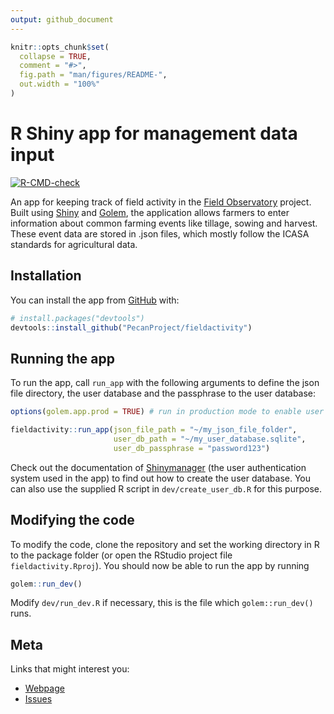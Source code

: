 ```yaml
---
output: github_document
---
```


<!-- README.md is generated from README.Rmd. Please edit that file -->

```r
knitr::opts_chunk$set(
  collapse = TRUE,
  comment = "#>",
  fig.path = "man/figures/README-",
  out.width = "100%"
)
```

# R Shiny app for management data input

<!-- badges: start -->
[![R-CMD-check](https://github.com/Ottis1/fieldactivity/workflows/R-CMD-check/badge.svg)](https://github.com/Ottis1/fieldactivity/actions)
<!-- badges: end -->

An app for keeping track of field activity in the [Field Observatory](https://www.fieldobservatory.org) project. Built using [Shiny](http://shiny.rstudio.com/) and [Golem](https://thinkr-open.github.io/golem/), the application allows farmers to enter information about common farming events like tillage, sowing and harvest. These event data are stored in .json files, which mostly follow the ICASA standards for agricultural data.

## Installation

<!-- You can install the released version of fieldactivity from [CRAN](https://CRAN.R-project.org) with:

``` r
install.packages("fieldactivity")
``` 
-->

You can install the app from [GitHub](https://github.com/) with:

``` r
# install.packages("devtools")
devtools::install_github("PecanProject/fieldactivity")
```
## Running the app

To run the app, call `run_app` with the following arguments to define the json file directory, the user database and the passphrase to the user database:
```r
options(golem.app.prod = TRUE) # run in production mode to enable user authentication

fieldactivity::run_app(json_file_path = "~/my_json_file_folder", 
                       user_db_path = "~/my_user_database.sqlite",
                       user_db_passphrase = "password123")
```
Check out the documentation of [Shinymanager](https://datastorm-open.github.io/shinymanager/) (the user authentication system used in the app) to find out how to create the user database. You can also use the supplied R script in `dev/create_user_db.R` for this purpose.

## Modifying the code

To modify the code, clone the repository and set the working directory in R to the package folder (or open the RStudio project file `fieldactivity.Rproj`). You should now be able to run the app by running
```r
golem::run_dev()
```
Modify `dev/run_dev.R` if necessary, this is the file which `golem::run_dev()` runs.


## Meta

Links that might interest you:

- [Webpage](https://pecanproject.github.io/fieldactivity/)
- [Issues](https://github.com/PecanProject/fieldactivity/issues)